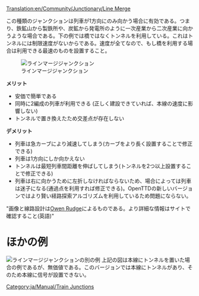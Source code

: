 [[Translation:en/Community/Junctionary/Line Merge]]
{{ja/Community/Junctionary/Navigation}}

この種類のジャンクションは列車が1方向にのみ向かう場合に有効である。つまり、鉄鉱山から製鉄所や、炭鉱から発電所のように一次産業から二次産業に向かうような場合である。下の例では橋ではなくトンネルを利用している。これはトンネルには制限速度がないからである。速度が全てなので、もし橋を利用する場合は利用できる最速のものを設置すること。

[[File:en/Community/Junctionary/3way trackmerge.png|none|frame|ラインマージジャンクション]]

'''メリット'''

*安価で簡単である
*同時に2編成の列車が利用できる (正しく建設できていれば、本線の速度に影響しない)
*トンネルで置き換えたため交差点が存在しない

'''デメリット'''

*列車は急カーブにより減速してしまう(カーブをより長く設置することで修正できる)
*列車は1方向にしか向かえない
*トンネルは最短列車間距離を伸ばしてしまう(トンネルを2つ以上設置することで修正できる)
*列車は右に向かうために左折しなければならないため、場合によっては列車は迷子になる(通過点を利用すれば修正できる)。OpenTTDの新しいバージョンではより賢い経路探索アルゴリズムを利用しているため問題にならない。

"画像と線路設計は[http://www.owenrudge.net/TT/ Owen Rudge]によるものである。より詳細な情報はサイトで確認すること(英語)"

=ほかの例=
[[File:en/Community/Junctionary/3way trackmerge2.png|none|frame|ラインマージジャンクションの別の例]]
上記の図は本線にトンネルを置いた場合の例であるが、無価値である。このバージョンでは本線にトンネルがあり、そのため本線に信号が設置できない。

[[Category:ja/Manual/Train Junctions]]